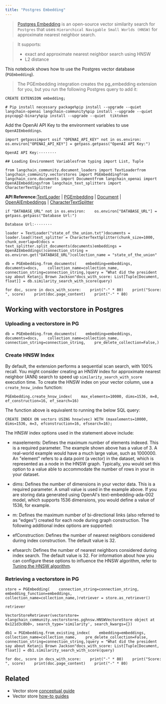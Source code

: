 ```yaml
---
title: "Postgres Embedding"
---
```


> [Postgres Embedding](https://github.com/neondatabase/pg_embedding) is an open-source vector similarity search for `Postgres` that uses `Hierarchical Navigable Small Worlds (HNSW)` for approximate nearest neighbor search.

> It supports:
>
> * exact and approximate nearest neighbor search using HNSW
> * L2 distance

This notebook shows how to use the Postgres vector database (`PGEmbedding`).

> The PGEmbedding integration creates the pg\_embedding extension for you, but you run the following Postgres query to add it:

```
CREATE EXTENSION embedding;
```

```
# Pip install necessary package%pip install --upgrade --quiet  langchain-openai langchain-community%pip install --upgrade --quiet  psycopg2-binary%pip install --upgrade --quiet  tiktoken
```

Add the OpenAI API Key to the environment variables to use `OpenAIEmbeddings`.

```
import getpassimport osif "OPENAI_API_KEY" not in os.environ:    os.environ["OPENAI_API_KEY"] = getpass.getpass("OpenAI API Key:")
```

```
OpenAI API Key:········
```

```
## Loading Environment Variablesfrom typing import List, Tuple
```

```
from langchain_community.document_loaders import TextLoaderfrom langchain_community.vectorstores import PGEmbeddingfrom langchain_core.documents import Documentfrom langchain_openai import OpenAIEmbeddingsfrom langchain_text_splitters import CharacterTextSplitter
```

**API Reference:**[TextLoader](https://python.langchain.com/api_reference/community/document_loaders/langchain_community.document_loaders.text.TextLoader.html) | [PGEmbedding](https://python.langchain.com/api_reference/community/vectorstores/langchain_community.vectorstores.pgembedding.PGEmbedding.html) | [Document](https://python.langchain.com/api_reference/core/documents/langchain_core.documents.base.Document.html) | [OpenAIEmbeddings](https://python.langchain.com/api_reference/openai/embeddings/langchain_openai.embeddings.base.OpenAIEmbeddings.html) | [CharacterTextSplitter](https://python.langchain.com/api_reference/text_splitters/character/langchain_text_splitters.character.CharacterTextSplitter.html)

```
if "DATABASE_URL" not in os.environ:    os.environ["DATABASE_URL"] = getpass.getpass("Database Url:")
```

```
Database Url:········
```

```
loader = TextLoader("state_of_the_union.txt")documents = loader.load()text_splitter = CharacterTextSplitter(chunk_size=1000, chunk_overlap=0)docs = text_splitter.split_documents(documents)embeddings = OpenAIEmbeddings()connection_string = os.environ.get("DATABASE_URL")collection_name = "state_of_the_union"
```

```
db = PGEmbedding.from_documents(    embedding=embeddings,    documents=docs,    collection_name=collection_name,    connection_string=connection_string,)query = "What did the president say about Ketanji Brown Jackson"docs_with_score: List[Tuple[Document, float]] = db.similarity_search_with_score(query)
```

```
for doc, score in docs_with_score:    print("-" * 80)    print("Score: ", score)    print(doc.page_content)    print("-" * 80)
```

## Working with vectorstore in Postgres

### Uploading a vectorstore in PG

```
db = PGEmbedding.from_documents(    embedding=embeddings,    documents=docs,    collection_name=collection_name,    connection_string=connection_string,    pre_delete_collection=False,)
```

### Create HNSW Index

By default, the extension performs a sequential scan search, with 100% recall. You might consider creating an HNSW index for approximate nearest neighbor (ANN) search to speed up `similarity_search_with_score` execution time. To create the HNSW index on your vector column, use a `create_hnsw_index` function:

```
PGEmbedding.create_hnsw_index(    max_elements=10000, dims=1536, m=8, ef_construction=16, ef_search=16)
```

The function above is equivalent to running the below SQL query:

```
CREATE INDEX ON vectors USING hnsw(vec) WITH (maxelements=10000, dims=1536, m=3, efconstruction=16, efsearch=16);
```

The HNSW index options used in the statement above include:

* maxelements: Defines the maximum number of elements indexed. This is a required parameter. The example shown above has a value of 3. A real-world example would have a much large value, such as 1000000. An "element" refers to a data point (a vector) in the dataset, which is represented as a node in the HNSW graph. Typically, you would set this option to a value able to accommodate the number of rows in your in your dataset.

* dims: Defines the number of dimensions in your vector data. This is a required parameter. A small value is used in the example above. If you are storing data generated using OpenAI's text-embedding-ada-002 model, which supports 1536 dimensions, you would define a value of 1536, for example.

* m: Defines the maximum number of bi-directional links (also referred to as "edges") created for each node during graph construction. The following additional index options are supported:

* efConstruction: Defines the number of nearest neighbors considered during index construction. The default value is 32.

* efsearch: Defines the number of nearest neighbors considered during index search. The default value is 32. For information about how you can configure these options to influence the HNSW algorithm, refer to [Tuning the HNSW algorithm](https://neon.tech/oss/extensions/pg_embedding#tuning-the-hnsw-algorithm).

### Retrieving a vectorstore in PG

```
store = PGEmbedding(    connection_string=connection_string,    embedding_function=embeddings,    collection_name=collection_name,)retriever = store.as_retriever()
```

```
retriever
```

```
VectorStoreRetriever(vectorstore=<langchain_community.vectorstores.pghnsw.HNSWVectoreStore object at 0x121d3c8b0>, search_type='similarity', search_kwargs={})
```

```
db1 = PGEmbedding.from_existing_index(    embedding=embeddings,    collection_name=collection_name,    pre_delete_collection=False,    connection_string=connection_string,)query = "What did the president say about Ketanji Brown Jackson"docs_with_score: List[Tuple[Document, float]] = db1.similarity_search_with_score(query)
```

```
for doc, score in docs_with_score:    print("-" * 80)    print("Score: ", score)    print(doc.page_content)    print("-" * 80)
```

## Related

* Vector store [conceptual guide](/src/oss/concepts/vectorstores)
* Vector store [how-to guides](/src/oss/how_to/#vector-stores)
